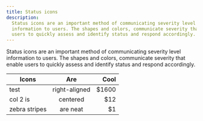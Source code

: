 ```yaml
---
title: Status icons
description:
  Status icons are an important method of communicating severity level
  information to users. The shapes and colors, communicate severity that enable
  users to quickly assess and identify status and respond accordingly.
---
```



<PageDescription>

Status icons are an important method of communicating severity level information
to users. The shapes and colors, communicate severity that enable users to
quickly assess and identify status and respond accordingly.

</PageDescription>

| Icons           |      Are      |   Cool |
| --------------- | :-----------: | -----: |
| <div>test</div> | right-aligned | \$1600 |
| col 2 is        |   centered    |   \$12 |
| zebra stripes   |   are neat    |    \$1 |

<StatusIcons />
